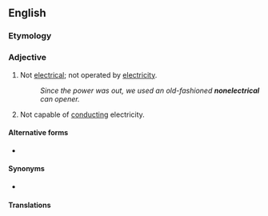 ==English==

===Etymology===
{{prefix|en|non|electrical}}

===Adjective===
{{en-adj|-}}

# Not [[electrical]]; not operated by [[electricity]].
#: ''Since the power was out, we used an old-fashioned '''nonelectrical''' can opener.''
# Not capable of [[conduct]]ing electricity.

====Alternative forms====
* {{l|en|non-electrical}}

====Synonyms====
* {{l|en|nonelectric}}

====Translations====
{{trans-top|not electrical}}
{{trans-mid}}
{{trans-bottom}}